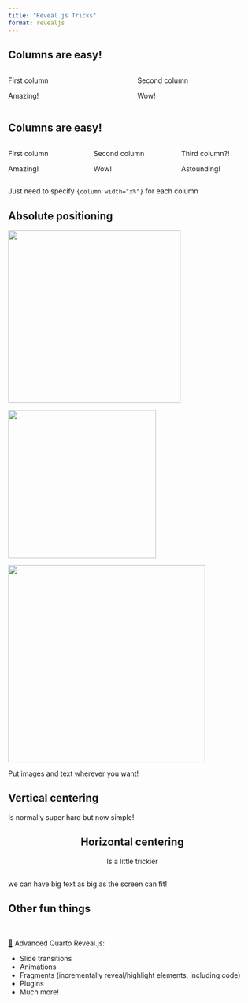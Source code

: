 ```yaml
---
title: "Reveal.js Tricks"
format: revealjs
---
```


## Columns are easy!

::: columns

::: {.column width="50%"}
First column

Amazing!
:::

::: {.column width="50%"}
Second column

Wow!
:::

:::

## Columns are easy! 

::: columns

::: {.column width="33%"}
First column

Amazing!
:::

::: {.column width="34%"}
Second column

Wow!
:::

::: {.column width="33%"}
Third column?!

Astounding!
:::

:::

::: aside

::: {.fragment}
Just need to specify `{column width="x%"}` for each column
:::

:::

## Absolute positioning

![](images/cat1.jpeg){.absolute top=200 left=0 width="350"}

![](images/cat2.jpeg){.absolute top=50 right=50 width="300"}

![](images/cat3.jpeg){.absolute bottom=0 right="30%" width="400"}

::: {.absolute top=300 right=20}
Put images and text wherever you want!
:::


## Vertical centering {.center}

Is normally super hard but now simple!

::: {style="text-align: center;"}
## Horizontal centering

Is a little trickier
:::


## {.center}

we can have
[big text]{.r-fit-text}
as big as the screen can fit!

## Other fun things

<br>

::: small
<a href='https://quarto.org/docs/presentations/revealjs/advanced.html'>🔗</a> Advanced Quarto Reveal.js:

- Slide transitions
- Animations
- Fragments (incrementally reveal/highlight elements, including code)
- Plugins
- Much more!
:::
